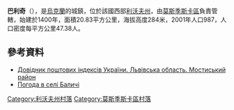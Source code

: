 {{coord|49|45|58|N|23|1|44|E|scale:100000|display=inline,title}}

'''巴利奇'''（{{lang-uk|Баличі}}），是[[烏克蘭|烏克蘭]]的城鎮，位於該國西部[[利沃夫州|利沃夫州]]，由[[莫斯季斯卡區|莫斯季斯卡區]]負責管轄，始建於1400年，面積20.83平方公里，海拔高度284米，2001年人口987，人口密度每平方公里47.38人。

==參考資料==
*[http://www.uaidx.com/13/294/index Довідник поштових індексів України. Львівська область. Мостиський район] {{Wayback|url=http://www.uaidx.com/13/294/index |date=20161018190804 }}
* [http://weather.in.ua/ua/l'vovskaja/597 Погода в селі Баличі] {{Wayback|url=http://weather.in.ua/ua/l'vovskaja/597 |date=20111221142102 }}

[[Category:利沃夫州村落|Category:利沃夫州村落]]
[[Category:莫斯季斯卡區村落|Category:莫斯季斯卡區村落]]


{{Lviv-geo-stub}}